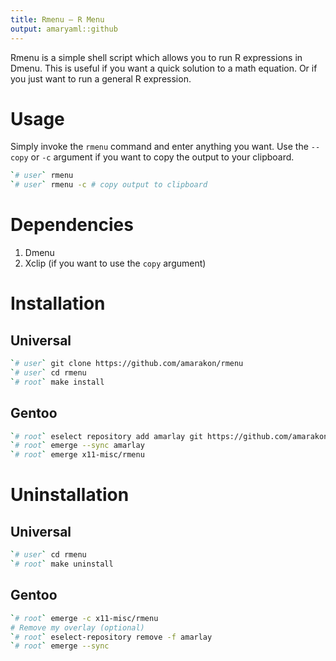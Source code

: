 ```yaml
---
title: Rmenu – R Menu
output: amaryaml::github
---
```


Rmenu is a simple shell script which allows you to run R expressions in Dmenu.
This is useful if you want a quick solution to a math equation.
Or if you just want to run a general R expression.

# Usage

Simply invoke the `rmenu` command and enter anything you want.
Use the `--copy` or `-c` argument if you want to copy the output to your clipboard.

```sh
`# user` rmenu
`# user` rmenu -c # copy output to clipboard
```


# Dependencies

#. Dmenu
#. Xclip (if you want to use the `copy` argument)

# Installation

## Universal

```sh
`# user` git clone https://github.com/amarakon/rmenu
`# user` cd rmenu
`# root` make install
```

## Gentoo

```sh
`# root` eselect repository add amarlay git https://github.com/amarakon/amarlay
`# root` emerge --sync amarlay
`# root` emerge x11-misc/rmenu
```

# Uninstallation

## Universal

```sh
`# user` cd rmenu
`# root` make uninstall
```

## Gentoo

```sh
`# root` emerge -c x11-misc/rmenu
# Remove my overlay (optional)
`# root` eselect-repository remove -f amarlay
`# root` emerge --sync
```
